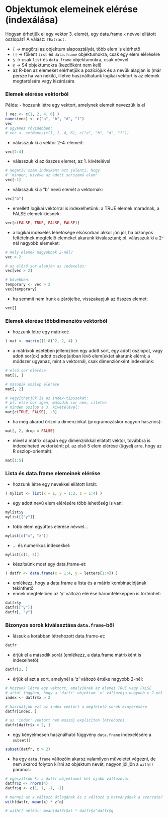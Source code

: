 # Objektumok elemeinek elérése (indexálása)

Hogyan érhetjük el egy vektor 3. elemét, egy data.frame `x` névvel ellátott 
oszlopát? A válasz: `?Extract`.

- `[` -> megőrzi az objektum alaposztályát, több elem is elérhető
- `[[` -> főként `list` és `data.frame` objektumokra, csak egy elem elérésére
- `$` -> csak `list` és `data.frame` objektumokra, csak névvel
- `@` -> S4 objektumokra (kezdőként nem kell)
- az R-ben az elemeket elérhetjük a pozíciójuk és a nevük alapján is (már 
persze ha van nekik), illetve használhatunk logikai vektort is az elemek 
megtartására vagy kizárására


### Elemek elérése vektorból

Példa:
- hozzunk létre egy vektort, amelynek elemeit nevezzük is el
```r
( vec <- c(1, 2, 4, 6) )
names(vec) <- c("a", "b", "d", "f")
vec
# ugyanez rövidebben: 
# vec <- setNames(c(1, 2, 4, 6), c("a", "b", "d", "f"))
```

- válasszuk ki a vektor 2-4. elemeit:
```r
vec[2:4]
```

- válasszuk ki az összes elemet, az 1. kivételével
```r
# negatív szám indexként azt jelenti, hogy 
# 'minden, kivéve az adott sorszámú elem'
vec[-1]
```

- válasszuk ki a "b" nevű elemét a vektornak:
```r
vec["b"]
```

- emellett logikai vektorral is indexelhetünk: a TRUE elemek maradnak, a FALSE 
elemek kiesnek:
```r
vec[c(FALSE, TRUE, FALSE, FALSE)]
```

- a logikai indexelés lehetősége elsősorban akkor jön jól, ha bizonyos 
feltételnek megfelelő elemeket akarunk kiválasztani; pl. válasszuk ki a 
2-nél nagyobb elemeket:
```r
# mely elemek nagyobbak 2-nél?
vec > 2

# az előző sor alapján az indexelés:
vec[vec > 2]

# bővebben:
temporary <- vec > 2
vec[temporary]
```

- ha semmit nem írunk a zárójelbe, visszakapjuk az összes elemet:
```r
vec[]
```


### Elemek elérése többdimenziós vektorból

- hozzunk létre egy mátrixot:
```r
( mat <- matrix((1:8)^2, 2, 4) )
```

- a mátrixok esetében jellemzően egy adott sort, egy adott oszlopot, vagy
adott sor(ok) adott oszlop(ai)ban lévő elem(ek)et akarunk elérni; a módszer
ugyanaz, mint a vektornál, csak dimenziónként indexelünk:
```r
# első sor elérése
mat[1, ]

# második oszlop elérése
mat[, 2]

# vegyíthetjük is az index-típusokat:
# pl. első sor igen, második sor nem, illetve 
# minden oszlop a 3. kivételével:
mat[c(TRUE, FALSE), -3]
```

- ha meg akarod őrizni a dimenziókat (programozáskor nagyon hasznos):
```r
mat[, 2, drop = FALSE]
```

- mivel a mátrix csupán egy dimenziókkal ellátott vektor, továbbra is 
indexelheted vektorként; pl. az első 5 elem elérése (ügyelj arra, hogy az R oszlop-orientált):
```r
mat[1:5]
```

### Lista és data.frame elemeinek elérése

- hozzunk létre egy nevekkel ellátott listát:
```r
( mylist <- list(x = 1, y = 1:2, z = 1:4) )
```

- egy adott nevű elem elérésére több lehetőség is van:
```r
mylist$y
mylist[["y"]]
```

- több elem együttes elérése névvel...
```r
mylist[c("x", "z")]
```

- ... és numerikus indexekkel:
```r
mylist[c(1, 3)]
```

- készítsünk most egy data.frame-et:
```r
( datfr <- data.frame(x = 1:4, y = letters[1:4]) )
```

- emlékezz, hogy a data.frame a lista és a mátrix kombinációjának tekinthető
- ennek megfelelően az 'y' változó elérése háromféleképpen is történhet:
```r
datfr$y
datfr[["y"]] 
datfr[, "y"]
```

### Bizonyos sorok kiválasztása `data.frame`-ből

- lássuk a korábban létrehozott data.frame-et:
```r
datfr
```

- érjük el a második sorát (emlékezz, a data.frame mátrixként is indexelhető):
```r
datfr[2, ]
```

- érjük el azt a sort, amelynél a 'z' változó értéke nagyobb 2-nél:
```r
# hozzunk létre egy vektort, amelyiknek az elemei TRUE vagy FALSE
# attól függően, hogy a 'datfr' objektum 'x' változója nagyobb-e 2-nél
index <- datfr$x > 2

# használjuk ezt az index vektort a megfelelő sorok kinyerésére
datfr[index, ]

# az 'index' vektort nem muszáj expliciten létrehozni
datfr[datfr$x > 2, ]
```

- egy kényelmesen használható függvény `data.frame` indexelésére a `subset()`
```r
subset(datfr, x > 2)
```

- ha egy `data.frame` változóin akarsz valamilyen műveletet végezni, de nem
akarod folyton kiírni az objektum nevét, nagyon jól jön a `with()` parancs:
```r
# egészítsük ki a datfr objektumot két újabb változóval
datfr$z <- rnorm(4)
datfr$q <- c(1, 1, -1, -1)

# mennyi az x változó átlagának és z változó q hatványának a szorzata?
with(datfr, mean(x) * z^q)

# with() nélkül: mean(datfr$x) * datfr$z^datfr$q
```

